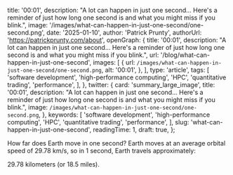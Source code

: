 
  title: '00:01',
  description:
    "A lot can happen in just one second... Here's a reminder of just how long one second is and what you might miss if you blink.",
  image: '/images/what-can-happen-in-just-one-second/one-second.png',
  date: '2025-01-10',
  author: 'Patrick Prunty',
  authorUrl: 'https://patrickprunty.com/about',
  openGraph: {
    title: '00:01',
    description:
      "A lot can happen in just one second... Here's a reminder of just how long one second is and what you might miss if you blink.",
    url: '/blog/what-can-happen-in-just-one-second',
    images: [
      {
        url: `/images/what-can-happen-in-just-one-second/one-second.png`,
        alt: '00:01',
      },
    ],
    type: 'article',
    tags: [
      'software development',
      'high-performance computing',
      'HPC',
      'quantitative trading',
      'performance',
    ],
  },
  twitter: {
    card: 'summary_large_image',
    title: '00:01',
    description:
      "A lot can happen in just one second... Here's a reminder of just how long one second is and what you might miss if you blink.",
    image: `/images/what-can-happen-in-just-one-second/one-second.png`,
  },
  keywords: [
    'software development',
    'high-performance computing',
    'HPC',
    'quantitative trading',
    'performance',
  ],
  slug: 'what-can-happen-in-just-one-second',
  readingTime: 1,
  draft: true,
};

How far does Earth move in one second?
Earth moves at an average orbital speed of 29.78 km/s, so in 1 second, Earth travels approximately:

29.78 kilometers (or 18.5 miles).
